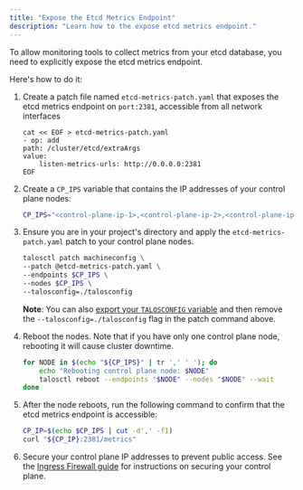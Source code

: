 ```yaml
---
title: "Expose the Etcd Metrics Endpoint"
description: "Learn how to the expose etcd metrics endpoint."
---
```


To allow monitoring tools to collect metrics from your etcd database, you need to explicitly expose the etcd metrics endpoint.

Here's how to do it:

1. Create a patch file named `etcd-metrics-patch.yaml` that exposes the etcd metrics endpoint on `port:2381`, accessible from all network interfaces

    ```shell
    cat << EOF > etcd-metrics-patch.yaml
    - op: add
    path: /cluster/etcd/extraArgs
    value:
        listen-metrics-urls: http://0.0.0.0:2381
    EOF
    ```

1. Create a `CP_IPS` variable that contains the IP addresses of your control plane nodes:

    ```bash
    CP_IPS="<control-plane-ip-1>,<control-plane-ip-2>,<control-plane-ip-3>"
    ```

1. Ensure you are in your project's directory and apply the `etcd-metrics-patch.yaml` patch to your control plane nodes.

    ```bash
    talosctl patch machineconfig \
    --patch @etcd-metrics-patch.yaml \
    --endpoints $CP_IPS \
    --nodes $CP_IPS \
    --talosconfig=./talosconfig
    ```

    **Note**: You can also [export your `TALOSCONFIG` variable](../../talos/v1.10/getting-started/prodnotes#step-11-manage-your-talos-configuration-file") and then remove the `--talosconfig=./talosconfig` flag in the patch command above.

1. Reboot the nodes.
   Note that if you have only one control plane node, rebooting it will cause cluster downtime.

    ```bash
    for NODE in $(echo "${CP_IPS}" | tr ',' ' '); do
        echo "Rebooting control plane node: $NODE"
        talosctl reboot --endpoints "$NODE" --nodes "$NODE" --wait
    done
    ```

1. After the node reboots, run the following command to confirm that the etcd metrics endpoint is accessible:

    ```bash
    CP_IP=$(echo $CP_IPS | cut -d',' -f1)
    curl "${CP_IP}:2381/metrics"
    ```

1. Secure your control plane IP addresses to prevent public access.
See the [Ingress Firewall guide](../../talos/v1.10/networking/ingress-firewall) for instructions on securing your control plane.
